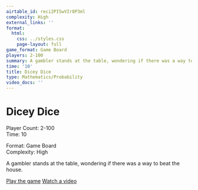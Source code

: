 ```yaml
---
airtable_id: reci2PISwVIr8P3ml
complexity: High
external_links: ''
format:
  html:
    css: ../styles.css
    page-layout: full
game_format: Game Board
players: 2-100
summary: A gambler stands at the table, wondering if there was a way to beat the house.
time: '10'
title: Dicey Dice
type: Mathematics/Probability
video_docs: ''
---
```


# Dicey Dice

:::{.game-info-box}
:::{.game-stats}
:::{.left-stats}
Player Count: 2-100  
Time: 10
:::
:::{.right-stats}
Format: Game Board  
Complexity: High
:::
:::
:::

A gambler stands at the table, wondering if there was a way to beat the house.

:::{.game-actions}
<a href="#" class="btn btn-play disabled-button"><i class="fa fa-gamepad"></i> Play the game</a>
<a href="#" class="btn btn-watch disabled-button"><i class="fa fa-video"></i> Watch a video</a>
:::
